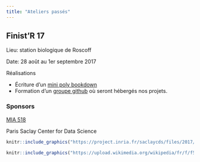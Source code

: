 ```yaml
---
title: "Ateliers passés"
---
```


## Finist'R 17

<span class="fa fa-map-signs"></span> Lieu: station biologique de Roscoff

<span class="fa fa-calendar"></span> Date: 28 août au 1er septembre 2017

<span class="fa fa-folder-open"></span> Réalisations


  - Écriture d'un [mini poly bookdown](https://stateofther.github.io/finistR2017/)
  - Formation d'un [groupe github](https://github.com/StateOfTheR) où seront hébergés nos projets.

### Sponsors

[MIA 518](https://www6.inra.fr/mia-paris)

Paris Saclay Center for Data Science

```r
knitr::include_graphics("https://project.inria.fr/saclaycds/files/2017/02/cropped-logoOnly-1.png", auto_pdf = TRUE, dpi = NA)
```

```r
knitr::include_graphics("https://upload.wikimedia.org/wikipedia/fr/f/f5/AgroParisTech_-_logo.PNG", auto_pdf = TRUE, dpi = NA)
```



  